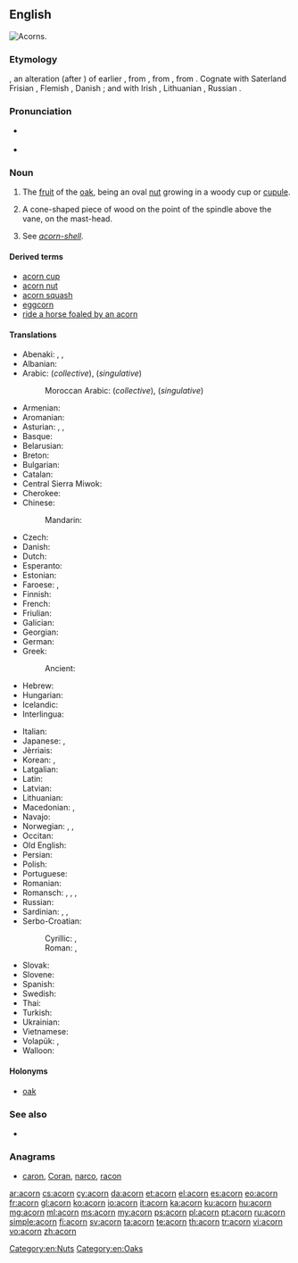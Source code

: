 ==English==
[[Image:Quercus_falcata_acorns.jpg|thumb|right|Acorns.]]
{{slim-wikipedia|Acorn (disambiguation)}}

===Etymology===
{{etyl|enm|en}} {{term|acorne|lang=enm}}, an alteration (after {{term|corn|lang=en}}) of earlier {{term|akern|lang=enm}}, from {{etyl|ang|en}} {{term|æcern||acorn, oak-mast|lang=ang}}, from {{etyl|gem-pro|en}} {{recons|akraną|lang=gem-pro}}, from {{etyl|ine-pro|en}} {{recons|h₂ógeh₂-||berry|lang=ine-pro}}. Cognate with Saterland Frisian {{term|Äkkene|lang=stq}}, Flemish {{term|aker|lang=nl}}, Danish {{term|agern|lang=da}}; and with Irish {{term|áirne||sloe|lang=ga}}, Lithuanian {{term|uoga|úoga|lang=lt}}, Russian {{term|ягода||berry|tr=jágoda|lang=ru}}.

===Pronunciation===
* {{a|US}} {{IPA|/ˈeɪkɔɹn/}}
* {{audio|en-us-acorn.ogg|Audio (US)}}

===Noun===
{{en-noun}}

# The [[fruit]] of the [[oak]], being an oval [[nut]] growing in a woody cup or [[cupule]].
# {{context|nautical|lang=en}} A cone-shaped piece of wood on the point of the spindle above the vane, on the mast-head.
# {{context|zoology|lang=en}} See ''[[acorn-shell]]''.

====Derived terms====
* [[acorn cup]]
* [[acorn nut]]
* [[acorn squash]]
* [[eggcorn]]
* [[ride a horse foaled by an acorn]]

====Translations====
{{trans-top|fruit of the oak tree}}
* Abenaki: {{tø|abe|anaskemen}} {{qualifier|red or black oak acorn; literally "oak berry"}}, {{tø|abe|anaskebagôn}} {{qualifier|red or black oak acorn; literally "oak nut"}}, {{tø|abe|wachil}} {{qualifier|white oak acorn}}
* Albanian: {{t-|sq|lende|f}}
* Arabic: {{t-|ar|بلوط|m|tr=ballūṭ|sc=Arab}} (''collective''), {{t-|ar|بلوطة|f|tr=ballūṭa|sc=Arab}} (''singulative'')
*: Moroccan Arabic: {{tø|ary|بلوط|m|tr=belloṭ|alt=بلّوط|sc=Arab}} (''collective''), {{tø|ary|بلوطة|f|tr=belloṭa|alt=بلّوطة|sc=Arab}} (''singulative'')
* Armenian: {{t-|hy|կաղին|tr=kaġin}}
* Aromanian: {{t-|rup|gljindã|f}}
* Asturian: {{t|ast|llande|m}}, {{t|ast|abeyota|f}}, {{t|ast|abellota|f}}
* Basque: {{t+|eu|ezkur}}
* Belarusian: {{t-|be|жолуд|m|tr=žólud|sc=Cyrl}}
* Breton: {{t+|br|mez|f|alt=mezenn}}
* Bulgarian: {{t+|bg|жълъд|m|tr=žǎ̀lǎd}}
* Catalan: {{t-|ca|gla|f}}
* Central Sierra Miwok: {{tø|csm|watýkˑa-}}
* Cherokee: {{t-|chr|ᎬᎴ|tr=gvle|sc=Cher}}
* Chinese:
*: Mandarin: {{t|cmn|橡子|tr=xiàngzǐ}}
* Czech: {{t+|cs|žalud|m}}
* Danish: {{t-|da|agern|n}}
* Dutch: {{t+|nl|eikel|m}}
* Esperanto: {{t-|eo|glano}}
* Estonian: {{t-|et|tammetõru}}
* Faroese: {{t-|fo|akarn|n}}, {{t-|fo|eikinøt|f}}
* Finnish: {{t+|fi|tammenterho}}
* French: {{t+|fr|gland|m}}
* Friulian: {{tø|fur|gland}}
* Galician: {{t-|gl|belota|f}}
* Georgian: {{t-|ka|რკო|tr=rko|sc=Geor}}
* German: {{t+|de|Eichel|f}}
* Greek: {{t+|el|βελανίδι|n|tr=velanídi}}
*: Ancient: {{tø|grc|βάλανος|f|tr=bálanos|sc=polytonic}}
* Hebrew: {{t+|he|בלוט|m|tr=balút|sc=Hebr}}
* Hungarian: {{t+|hu|makk}}
* Icelandic: {{t-|is|akarn|n}}
* Interlingua: {{t-|ia|glande}}
{{trans-mid}}
* Italian: {{t+|it|ghianda|f}}
* Japanese: {{t+|ja|どんぐり|tr=donguri|sc=Jpan}}, {{t+|ja|団栗|tr=どんぐり, donguri|sc=Jpan}}
* Jèrriais: {{tø|roa-jer|tchênelle|f}}
* Korean: {{t-|ko|에이콘|tr=eikon|sc=Kore}}, {{t+|ko|도토리|tr=dotori|sc=Kore}}
* Latgalian: {{tø|ltg|zeile|f}}
* Latin: {{t-|la|glans|f}}
* Latvian: {{t-|lv|zīle f}}
* Lithuanian: {{t-|lt|gilė|f}}
* Macedonian: {{t-|mk|желад|m|tr=žélad}}, {{t-|mk|жир|m|tr=žir}}
* Navajo: {{tø|nv|chéchʼil binááʼ}}
* Norwegian: {{t-|no|kongle|m|f}}, {{t-|no|åkorn|n}}, {{t-|no|eikenøtt|m|f}}
* Occitan: {{t-|oc|agland}}
* Old English: {{t-|ang|æcern}}
* Persian: {{t+|fa|بلوط|tr=balut|sc=fa-Arab}}
* Polish: {{t+|pl|żołądź|m}}
* Portuguese: {{t+|pt|bolota|f}}
* Romanian: {{t-|ro|ghindă|f}}
* Romansch: {{t-|rm|glogn}}, {{t-|rm|glonda}}, {{t-|rm|glànd}}, {{t-|rm|glanda}}
* Russian: {{t+|ru|жёлудь|m|tr=žóludʹ}}
* Sardinian: {{t-|sc|landha}}, {{t-|sc|landhe}}, {{t-|sc|landi}}
* Serbo-Croatian:
*: Cyrillic: {{t-|sh|жир|m|alt=жи̑р}}, {{t-|sh|желуд|m|}}
*: Roman: {{t-|sh|žir|m|alt=žȋr}}, {{t-|sh|želud|m|}}
* Slovak: {{t-|sk|žaluď|m}}
* Slovene: {{t+|sl|želod|m}}
* Spanish: {{t+|es|bellota|f}}
* Swedish: {{t-|sv|ekollon|n}}
* Thai: {{t-|th|ผลต้นโอ๊ก|tr=pŏn dtôn óhk|sc=Thai}}
* Turkish: {{t+|tr|palamut}}
* Ukrainian: {{t+|uk|жолудь|m|tr=žóludʹ|sc=Cyrl}}
* Vietnamese: {{t-|vi|quả đầu}}
* Volapük: {{t+|vo|kvär}}, {{qualifier|older word, obsolete}} {{t-|vo|gölogafluk}}
* Walloon: {{t+|wa|gland|f}}
{{trans-bottom}}

====Holonyms====
* {{sense|fruit of an oak}} [[oak]]

===See also===
* {{pedia}}

===Anagrams===
* [[caron#English|caron]], [[Coran#English|Coran]], [[narco#English|narco]], [[racon#English|racon]]

[[Category:en:Nuts]]
[[Category:en:Oaks]]

[[ar:acorn]]
[[cs:acorn]]
[[cy:acorn]]
[[da:acorn]]
[[et:acorn]]
[[el:acorn]]
[[es:acorn]]
[[eo:acorn]]
[[fr:acorn]]
[[gl:acorn]]
[[ko:acorn]]
[[io:acorn]]
[[it:acorn]]
[[ka:acorn]]
[[ku:acorn]]
[[hu:acorn]]
[[mg:acorn]]
[[ml:acorn]]
[[ms:acorn]]
[[my:acorn]]
[[ps:acorn]]
[[pl:acorn]]
[[pt:acorn]]
[[ru:acorn]]
[[simple:acorn]]
[[fi:acorn]]
[[sv:acorn]]
[[ta:acorn]]
[[te:acorn]]
[[th:acorn]]
[[tr:acorn]]
[[vi:acorn]]
[[vo:acorn]]
[[zh:acorn]]